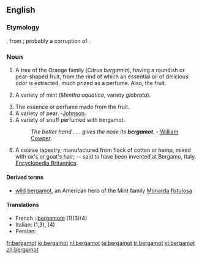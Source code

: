 ==English==

===Etymology===
{{etyl|fr}} {{term|bergamote|lang=fr}}, from {{etyl|it}} {{term|bergamotta|lang=it}}; probably a corruption of {{etyl|tr}} {{term|beg armdi||a lord's pear|lang=tr}}.

===Noun===
{{infl|en|noun}}

# {{botany}} A tree of the Orange family (''Citrus bergamia''), having a roundish or pear-shaped fruit, from the rind of which an essential oil of delicious odor is extracted, much prized as a perfume. Also, the fruit. 
# {{botany}} A variety of mint (''Mentha aquatica'', variety ''glabrata'').
# The essence or perfume made from the fruit.
# A variety of pear. -[[Johnson]].
# A variety of snuff perfumed with bergamot.
#:''The better hand . . . gives the nose its '''bergamot'''.'' - [[w:William Cowper|William Cowper]].
# A coarse tapestry, manufactured from flock of cotton or hemp, mixed with ox's or goat's hair; -- said to have been invented at Bergamo, Italy.  [[w:Encyclopedia Britannica|Encyclopedia Britannica]].

====Derived terms====
*[[wild bergamot]], an American herb of the Mint family [[Monarda fistulosa]]

====Translations====
* French : [[bergamote]] (1)(3)(4)
*Italian: {{t-|it|bergamotto|m}} (1,3), {{t-|it|bergamotta|f}} (4)
*Persian: {{t|fa|ترنج|tr=toranj|sc=fa-Arab}}
[[fr:bergamot]]
[[io:bergamot]]
[[nl:bergamot]]
[[te:bergamot]]
[[tr:bergamot]]
[[vi:bergamot]]
[[zh:bergamot]]